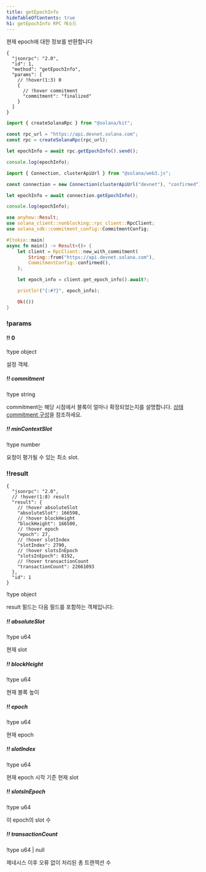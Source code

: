 ```yaml
---
title: getEpochInfo
hideTableOfContents: true
h1: getEpochInfo RPC 메소드
---
```


현재 epoch에 대한 정보를 반환합니다

<APIMethod>

```jsonc !!request curl
{
  "jsonrpc": "2.0",
  "id": 1,
  "method": "getEpochInfo",
  "params": [
    // !hover(1:3) 0
    {
      // !hover commitment
      "commitment": "finalized"
    }
  ]
}
```

```ts !!request title="Kit"
import { createSolanaRpc } from "@solana/kit";

const rpc_url = "https://api.devnet.solana.com";
const rpc = createSolanaRpc(rpc_url);

let epochInfo = await rpc.getEpochInfo().send();

console.log(epochInfo);
```

```ts !!request title="web3.js"
import { Connection, clusterApiUrl } from "@solana/web3.js";

const connection = new Connection(clusterApiUrl("devnet"), "confirmed");

let epochInfo = await connection.getEpochInfo();

console.log(epochInfo);
```

```rs !!request title="Rust"
use anyhow::Result;
use solana_client::nonblocking::rpc_client::RpcClient;
use solana_sdk::commitment_config::CommitmentConfig;

#[tokio::main]
async fn main() -> Result<()> {
    let client = RpcClient::new_with_commitment(
        String::from("https://api.devnet.solana.com"),
        CommitmentConfig::confirmed(),
    );

    let epoch_info = client.get_epoch_info().await?;

    println!("{:#?}", epoch_info);

    Ok(())
}
```

### !params

#### !! 0

!type object

설정 객체.

##### !! commitment

!type string

commitment는 해당 시점에서 블록이 얼마나 확정되었는지를 설명합니다.
[상태 commitment 구성](/docs/rpc#configuring-state-commitment)을 참조하세요.

##### !! minContextSlot

!type number

요청이 평가될 수 있는 최소 slot.

### !!result

```jsonc !response
{
  "jsonrpc": "2.0",
  // !hover(1:8) result
  "result": {
    // !hover absoluteSlot
    "absoluteSlot": 166598,
    // !hover blockHeight
    "blockHeight": 166500,
    // !hover epoch
    "epoch": 27,
    // !hover slotIndex
    "slotIndex": 2790,
    // !hover slotsInEpoch
    "slotsInEpoch": 8192,
    // !hover transactionCount
    "transactionCount": 22661093
  },
  "id": 1
}
```

!type object

result 필드는 다음 필드를 포함하는 객체입니다:

##### !! absoluteSlot

!type u64

현재 slot

##### !! blockHeight

!type u64

현재 블록 높이

##### !! epoch

!type u64

현재 epoch

##### !! slotIndex

!type u64

현재 epoch 시작 기준 현재 slot

##### !! slotsInEpoch

!type u64

이 epoch의 slot 수

##### !! transactionCount

!type u64 | null

제네시스 이후 오류 없이 처리된 총 트랜잭션 수

</APIMethod>
